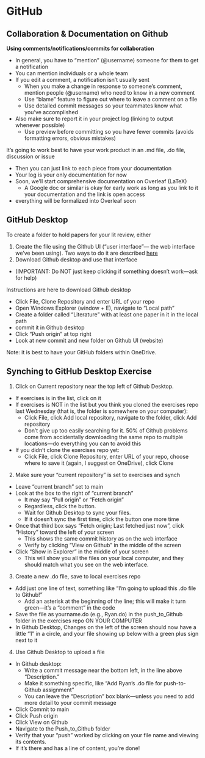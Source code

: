 # GitHub

## Collaboration & Documentation on Github

**Using comments/notifications/commits for collaboration**

- In general, you have to “mention” (@username) someone for them to get a notification
- You can mention individuals or a whole team
- If you edit a comment, a notification isn’t usually sent
  - When you make a change in response to someone’s comment, mention people (@username) who need to know in a new comment
  - Use “blame” feature to figure out where to leave a comment on a file
  - Use detailed commit messages so your teammates know what you’ve accomplished
- Also make sure to report it in your project log (linking to output whenever possible)
  - Use preview before committing so you have fewer commits (avoids formatting errors, obvious mistakes)

It's going to work best to have your work product in an .md file, .do file, discussion or issue

- Then you can just link to each piece from your documentation
- Your log is your only documentation for now
- Soon, we’ll start comprehensive documentation on Overleaf (LaTeX)
  - A Google doc or similar is okay for early work as long as you link to it your documentation and the link is open access
- everything will be formalized into Overleaf soon

## GitHub Desktop

To create a folder to hold papers for your lit review, either

1. Create the file using the Github UI (“user interface”— the web interface we’ve been using). Two ways to do it are described [here](https://www.warp.dev/terminus/how-to-create-folder-in-github)
2. Download Github desktop and use that interface
  - (IMPORTANT: Do NOT just keep clicking if something doesn’t work—ask for help)

Instructions are here to download Github desktop

- Click File, Clone Repository and enter URL of your repo
- Open Windows Explorer (window + E), navigate to “Local path”
- Create a folder called “Literature” with at least one paper in it in the local path
- commit it in Github desktop
- Click “Push origin” at top right
- Look at new commit and new folder on Github UI (website)

Note: it is best to have your GitHub folders within OneDrive.

## Synching to GitHub Desktop Exercise

1. Click on Current repository near the top left of Github Desktop.

- If exercises is in the list, click on it
- If exercises is NOT in the list but you think you cloned the exercises repo last Wednesday (that is, the folder is somewhere on your computer):
  - Click File, click Add local repository, navigate to the folder, click Add repository
  - Don’t give up too easily searching for it. 50% of Github problems come from accidentally downloading the same repo to multiple locations—do everything you can to avoid this
- If you didn’t clone the exercises repo yet:
  - Click File, click Clone Repository, enter URL of your repo, choose where to save it (again, I suggest on OneDrive), click Clone

2. Make sure your “current repository” is set to exercises and synch

- Leave “current branch” set to main
- Look at the box to the right of “current branch”
  - It may say “Pull origin” or “Fetch origin”
  - Regardless, click the button.
  - Wait for Github Desktop to sync your files.
  - If it doesn’t sync the first time, click the button one more time
- Once that third box says “Fetch origin; Last fetched just now”, click “History” toward the left of your screen
  - This shows the same commit history as on the web interface
  - Verify by clicking “View on Github” in the middle of the screen
- Click “Show in Explorer” in the middle of your screen
  - This will show you all the files on your local computer, and they should match what you see on the web interface.

3. Create a new .do file, save to local exercises repo

- Add just one line of text, something like “I’m going to upload this .do file to Github!”
  - Add an asterisk at the beginning of the line; this will make it turn green—it’s a “comment” in the code
- Save the file as yourname.do (e.g., Ryan.do) in the push_to_Github folder in the exercises repo ON YOUR COMPUTER
- In Github Desktop, Changes on the left of the screen should now have a little “1” in a circle, and your file showing up below with a green plus sign next to it


4. Use Github Desktop to upload a file
- In Github desktop:
  - Write a commit message near the bottom left, in the line above “Description.”
  - Make it something specific, like “Add Ryan’s .do file for push-to- Github assignment”
  - You can leave the “Description” box blank—unless you need to add more detail to your commit message
- Click Commit to main
- Click Push origin
- Click View on Github
- Navigate to the Push_to_Github folder
- Verify that your “push” worked by clicking on your file name and viewing its contents.
- If it’s there and has a line of content, you’re done!



